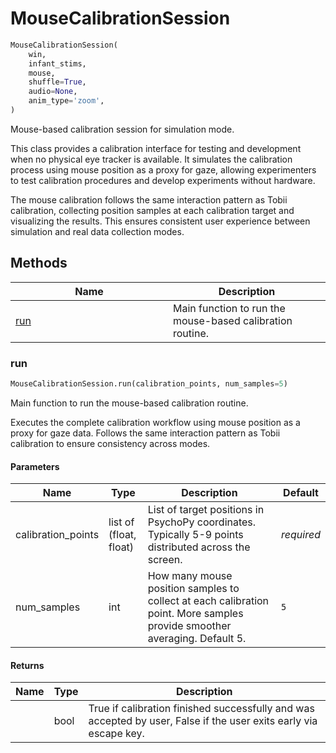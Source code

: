 # MouseCalibrationSession { #DeToX.MouseCalibrationSession }

```python
MouseCalibrationSession(
    win,
    infant_stims,
    mouse,
    shuffle=True,
    audio=None,
    anim_type='zoom',
)
```

Mouse-based calibration session for simulation mode.

This class provides a calibration interface for testing and development when
no physical eye tracker is available. It simulates the calibration process
using mouse position as a proxy for gaze, allowing experimenters to test
calibration procedures and develop experiments without hardware.

The mouse calibration follows the same interaction pattern as Tobii calibration,
collecting position samples at each calibration target and visualizing the
results. This ensures consistent user experience between simulation and real
data collection modes.

## Methods

| Name | Description |
| --- | --- |
| [run](#DeToX.MouseCalibrationSession.run) | Main function to run the mouse-based calibration routine. |

### run { #DeToX.MouseCalibrationSession.run }

```python
MouseCalibrationSession.run(calibration_points, num_samples=5)
```

Main function to run the mouse-based calibration routine.

Executes the complete calibration workflow using mouse position as a
proxy for gaze data. Follows the same interaction pattern as Tobii
calibration to ensure consistency across modes.

#### Parameters {.doc-section .doc-section-parameters}

| Name               | Type                   | Description                                                                                                               | Default    |
|--------------------|------------------------|---------------------------------------------------------------------------------------------------------------------------|------------|
| calibration_points | list of (float, float) | List of target positions in PsychoPy coordinates. Typically 5-9 points distributed across the screen.                     | _required_ |
| num_samples        | int                    | How many mouse position samples to collect at each calibration point. More samples provide smoother averaging. Default 5. | `5`        |

#### Returns {.doc-section .doc-section-returns}

| Name   | Type   | Description                                                                                                       |
|--------|--------|-------------------------------------------------------------------------------------------------------------------|
|        | bool   | True if calibration finished successfully and was accepted by user, False if the user exits early via escape key. |